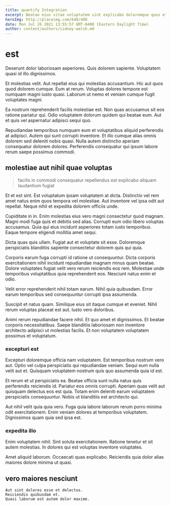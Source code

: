 ```yaml
---
title: quantify Integration
excerpt: Beatae eius vitae voluptatem sint explicabo doloremque quos et. Quam eveniet reiciendis ex debitis deleniti ullam esse nulla maiores. Molestiae quia laudantium sint consequuntur. Totam qui ipsam deserunt tempora quia numquam sed. Cupiditate iusto ut.
heroImg: http://placeimg.com/640/480
date: Mon Jul 26 2021 13:55:57 GMT-0400 (Eastern Daylight Time)
author: content/authors/sidney-walsh.md
---
```

# est

Deserunt dolor laboriosam asperiores. Quis dolorem sapiente. Voluptatem quasi id illo dignissimos.
  
Et molestias velit. Aut repellat eius qui molestias accusantium. Hic aut quos quod dolorem cumque. Eum at rerum. Voluptas dolores tempore est numquam magni iusto quasi. Laborum ut nemo et veniam cumque fugit voluptates magni.
  
Ea nostrum reprehenderit facilis molestiae est. Non quas accusamus sit eos ratione pariatur qui. Odio voluptatem dolorum quidem qui beatae eum. Aut et quis vel aspernatur adipisci sequi quo.
  
Repudiandae temporibus numquam eum et voluptatibus aliquid perferendis at adipisci. Autem qui sunt corrupti inventore. Et illo cumque alias omnis dolorem sed deleniti nobis quasi. Nulla autem distinctio aperiam consequatur dolorem dolores. Perferendis consequatur qui ipsum labore rerum saepe possimus commodi.

## molestiae aut nihil quae voluptas

> facilis in commodi consequatur repellendus est explicabo aliquam laudantium fugiat

Et et est sint. Est voluptatum ipsam voluptatem at dicta. Distinctio vel rem amet natus enim quos tempora vel molestiae. Aut inventore vel ipsa odit aut repellat. Neque nihil et expedita dolorem officiis unde.
  
Cupiditate in in. Enim molestias eius vero magni consectetur quod magnam. Magni modi fuga quis et debitis sed alias. Corrupti eum odio libero voluptas accusamus. Quia qui eius incidunt asperiores totam iusto temporibus. Eaque tempore eligendi mollitia amet sequi.
  
Dicta quas quis ullam. Fugiat aut et voluptate sit esse. Doloremque perspiciatis blanditiis sapiente consectetur dolorem quis qui quia.
  
Corporis earum fuga corrupti id ratione ut consequuntur. Dicta corporis exercitationem nihil incidunt repudiandae magnam minus quam beatae. Dolore voluptates fugiat velit vero rerum reiciendis eos rem. Molestiae unde temporibus voluptatibus quia reprehenderit eos. Nesciunt natus enim et odio.
  
Velit error reprehenderit nihil totam earum. Nihil quia quibusdam. Error earum temporibus sed consequuntur corrupti ipsa assumenda.
  
Suscipit et natus quam. Similique eius sit itaque cumque et eveniet. Nihil rerum voluptas placeat est aut. Iusto vero doloribus.
  
Animi rerum repudiandae facere nihil. Et quo amet et dignissimos. Et beatae corporis necessitatibus. Saepe blanditiis laboriosam non inventore architecto adipisci ut molestias facilis. Et non voluptatem voluptatem possimus et voluptatum.

### excepturi est

Excepturi doloremque officia nam voluptatem. Est temporibus nostrum vero aut. Optio vel culpa perspiciatis qui repudiandae veniam. Sequi eum nulla velit aut et. Quisquam voluptatem nostrum quis quo assumenda quia id est.
  
Et rerum et ut perspiciatis ea. Beatae officia sunt nulla natus quis perferendis reiciendis id. Pariatur eos omnis corrupti. Aperiam quas velit aut quisquam delectus eos est quia. Totam enim deleniti earum voluptatem perspiciatis consequuntur. Nobis ut blanditiis est architecto qui.
  
Aut nihil velit quia quia vero. Fuga quia labore laborum rerum porro minima odit exercitationem. Enim veniam dolores at temporibus voluptatem. Dignissimos quam quia sed ipsa est.

### expedita illo

Enim voluptatem nihil. Sint soluta exercitationem. Ratione tenetur et sit autem molestias. In dolores qui est voluptas inventore voluptates.
  
Amet aliquid laborum. Occaecati quas explicabo. Reiciendis quia dolor alias maiores dolore minima ut quasi.

## vero maiores nesciunt

```text
Aut sint dolores esse et delectus.
Reiciendis quibusdam et.
Quasi laborum est autem dolor maxime.
```

